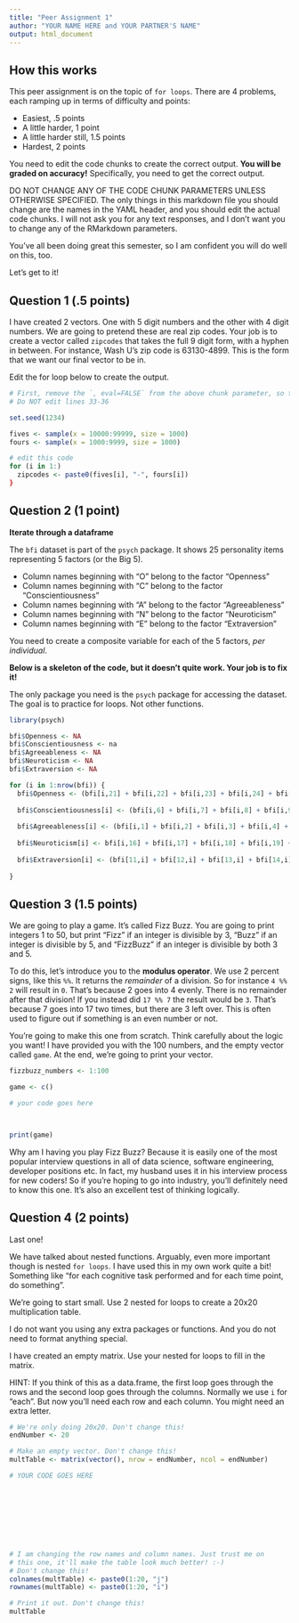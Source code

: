 ```yaml
---
title: "Peer Assignment 1"
author: "YOUR NAME HERE and YOUR PARTNER'S NAME"
output: html_document
---
```


## How this works
This peer assignment is on the topic of `for loops`. There are 4 problems, each ramping up in terms of difficulty and points:

- Easiest, .5 points
- A little harder, 1 point
- A little harder still, 1.5 points
- Hardest, 2 points

You need to edit the code chunks to create the correct output. **You will be graded on accuracy!** Specifically, you need to get the correct output.

DO NOT CHANGE ANY OF THE CODE CHUNK PARAMETERS UNLESS OTHERWISE SPECIFIED. The only things in this markdown file you should change are the names in the YAML header, and you should edit the actual code chunks. I will not ask you for any text responses, and I don't want you to change any of the RMarkdown parameters. 

You've all been doing great this semester, so I am confident you will do well on this, too. 

Let's get to it!

## Question 1 (.5 points)

I have created 2 vectors. One with 5 digit numbers and the other with 4 digit numbers. We are going to pretend these are real zip codes. Your job is to create a vector called `zipcodes` that takes the full 9 digit form, with a hyphen in between. For instance, Wash U's zip code is 63130-4899. This is the form that we want our final vector to be in. 

Edit the for loop below to create the output. 

```r
# First, remove the `, eval=FALSE` from the above chunk parameter, so that it only says "```{r}"
# Do NOT edit lines 33-36

set.seed(1234)

fives <- sample(x = 10000:99999, size = 1000)
fours <- sample(x = 1000:9999, size = 1000)

# edit this code
for (i in 1:) 
  zipcodes <- paste0(fives[i], "-", fours[i])
}


```


## Question 2 (1 point)

**Iterate through a dataframe**

The `bfi` dataset is part of the `psych` package. It shows 25 personality items representing 5 factors (or the Big 5).

- Column names beginning with "O" belong to the factor "Openness"
- Column names beginning with "C" belong to the factor "Conscientiousness"
- Column names beginning with "A" belong to the factor "Agreeableness"
- Column names beginning with "N" belong to the factor "Neuroticism"
- Column names beginning with "E" belong to the factor "Extraversion"

You need to create a composite variable for each of the 5 factors, *per individual*. 

**Below is a skeleton of the code, but it doesn't quite work. Your job is to fix it!**

The only package you need is the `psych` package for accessing the dataset. The goal is to practice for loops. Not other functions. 

```r
library(psych)

bfi$Openness <- NA
bfi$Conscientiousness <- na
bfi$Agreeableness <- NA
bfi$Neuroticism <- NA
bfi$Extraversion <- NA

for (i in 1:nrow(bfi)) {
  bfi$Openness <- (bfi[i,21] + bfi[i,22] + bfi[i,23] + bfi[i,24] + bfi[i,25])/5
  
  bfi$Conscientiousness[i] <- (bfi[i,6] + bfi[i,7] + bfi[i,8] + bfi[i,9] + bfi[i,10])/5
  
  bfi$Agreeableness[i] <- (bfi[i,1] + bfi[i,2] + bfi[i,3] + bfi[i,4] + bfi[i,5])/5
  
  bfi$Neuroticism[i] <- bfi[i,16] + bfi[i,17] + bfi[i,18] + bfi[i,19] + bfi[i,20]
  
  bfi$Extraversion[i] <- (bfi[11,i] + bfi[12,i] + bfi[13,i] + bfi[14,i] + bfi[15,i])/5
  
}
```

## Question 3 (1.5 points)

We are going to play a game. It's called Fizz Buzz. You are going to print integers 1 to 50, but print “Fizz” if an integer is divisible by 3, “Buzz” if an integer is divisible by 5, and “FizzBuzz” if an integer is divisible by both 3 and 5.

To do this, let's introduce you to the **modulus operator**. We use 2 percent signs, like this `%%`. It returns the *remainder* of a division. So for instance `4 %% 2` will result in `0`. That's because 2 goes into 4 evenly. There is no remainder after that division! If you instead did `17 %% 7` the result would be `3`. That's because 7 goes into 17 two times, but there are 3 left over. This is often used to figure out if something is an even number or not. 

You're going to make this one from scratch. Think carefully about the logic you want! I have provided you with the 100 numbers, and the empty vector called `game`. At the end, we're going to print your vector. 

```r
fizzbuzz_numbers <- 1:100

game <- c()

# your code goes here



print(game)
```

Why am I having you play Fizz Buzz? Because it is easily one of the most popular interview questions in all of data science, software engineering, developer positions etc. In fact, my husband uses it in his interview process for new coders! So if you're hoping to go into industry, you'll definitely need to know this one. It's also an excellent test of thinking logically. 

## Question 4 (2 points)

Last one! 

We have talked about nested functions. Arguably, even more important though is nested `for loops`. I have used this in my own work quite a bit! Something like "for each cognitive task performed and for each time point, do something". 

We're going to start small. Use 2 nested for loops to create a 20x20 multiplication table. 

I do not want you using any extra packages or functions. And you do not need to format anything special. 

I have created an empty matrix. Use your nested for loops to fill in the matrix. 

HINT: If you think of this as a data.frame, the first loop goes through the rows and the second loop goes through the columns. Normally we use `i` for "each". But now you'll need each row and each column. You might need an extra letter.

```r
# We're only doing 20x20. Don't change this!
endNumber <- 20

# Make an empty vector. Don't change this!
multTable <- matrix(vector(), nrow = endNumber, ncol = endNumber)

# YOUR CODE GOES HERE









# I am changing the row names and column names. Just trust me on
# this one, it'll make the table look much better! :-)
# Don't change this!
colnames(multTable) <- paste0(1:20, "j")
rownames(multTable) <- paste0(1:20, "i")

# Print it out. Don't change this!
multTable
```


